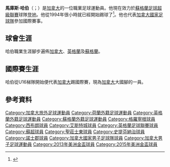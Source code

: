 {{Infobox football biography
| name                = 馬庫斯·哈伯<br>Marcus Haber
| image               = Marcus-haber-2009-04-11.jpg
| image_size          = 180
| caption             = 
| fullname            = Marcus Warren Haber<ref>{{cite news |url=http://www.football-league.co.uk/documents/pages-from-fl-professional-retain-list-free-transfers-2014-15-2.pdf-...549-2491536.pdf |title=The Football League Limited: Club list of registered players as at 16th May 2015 |publisher=The Football League |page=46 |date=16 May 2015 |accessdate=17 June 2015 |deadurl=yes |archiveurl=https://web.archive.org/web/20160304053003/http://www.football-league.co.uk/documents/pages-from-fl-professional-retain-list-free-transfers-2014-15-2.pdf-...549-2491536.pdf |archivedate=2016年3月4日 }}</ref>
| birth_date          = {{birth date and age|1989|1|11}}
| birth_place         = {{CAN}}[[不列顛哥倫比亞|不列顛哥倫比亞]][[溫哥華|溫哥華]]
| height              = {{height|ft=6|in=3}}<ref name="Marcus Haber – ESPN">{{Cite web
 | title = Marcus Haber – ESPN
 | url = http://espnfc.com/player/_/id/101745/marcus-haber?cc=5739#
 | publisher = ESPN Soccernet
 | accessdate = March 6, 2013}}</ref>
| position            = [[前鋒_(足球)|前鋒]]
| currentclub         = [[登地足球俱樂部|登地]]
| clubnumber          = 29
| youthyears1         = 2002–2006
| youthclubs1         = {{tsl|en|Whitecaps FC Prospects||Vancouver Selects}}
| youthyears2         = 2006–2008
| youthclubs2         = [[格羅寧根足球俱樂部|格羅寧根]]
| years1              = 2009–2010
| clubs1              = {{tsl|en|Vancouver Whitecaps (1986–2010)||溫哥華白帽}}
| caps1               = 30
| goals1              = 8
| years2              = 2010–2011
| clubs2              = [[西布罗姆维奇足球俱乐部|西布朗維奇]]
| caps2               = 0
| goals2              = 0
| years3              = 2010
| clubs3              = → [[艾斯特城足球會|艾斯特城]] (loan)
| caps3               = 5
| goals3              = 0
| years4              = 2010
| clubs4              = → {{tsl|en|Vancouver Whitecaps (1986–2010)||溫哥華白帽}} 
| caps4               = 11
| goals4              = 1
| years5              = 2010
| clubs5              = → [[圣庄士东足球俱乐部|聖莊士敦]] 
| caps5               = 11
| goals5              = 1
| years6              = 2011–2012
| clubs6              = [[圣庄士东足球俱乐部|聖莊士敦]]
| caps6               = 31
| goals6              = 2
| years7              = 2012–2014
| clubs7              = [[史提芬納治足球會|史蒂文納吉]]
| caps7               = 45
| goals7              = 7
| years8              = 2013
| clubs8              = → [[諾士郡足球俱樂部|諾士郡]] 
| caps8               = 11
| goals8              = 2
| years9              = 2014–2016
| clubs9              = [[克魯足球俱樂部|克魯]]
| caps9               = 76
| goals9              = 16
| years10              = 2016–
| clubs10              = [[登地足球俱樂部|登地]]
| caps10               = 29
| goals10              = 9
| nationalyears1      = 2005
| nationalteam1       = [[加拿大16歲以下國家足球隊|加拿大 U16]]
| nationalcaps1       = 2
| nationalgoals1      = 2
| nationalyears2      = 2005
| nationalteam2       = [[加拿大17歲以下國家足球隊|加拿大 U17]]
| nationalcaps2       = 3
| nationalgoals2      = 1
| nationalyears3      = 2006–2009
| nationalteam3       = [[加拿大20歲以下國家足球隊|加拿大 U20]]
| nationalcaps3       = 21
| nationalgoals3      = 1
| nationalyears4      = 2008–2012
| nationalteam4       = [[加拿大23歲以下國家足球隊|加拿大 U23]]
| nationalcaps4       = 6
| nationalgoals4      = 1
| nationalyears5      = 2010–
| nationalteam5       = [[加拿大國家足球隊|加拿大]]
| nationalcaps5       = 27
| nationalgoals5      = 3
| medaltemplates      =
| club-update         = 2017年8月20日 (UTC)<!--This article uses mdy format. Please do not change to dmy format -->
| nationalteam-update = 2016年11月11日
}}

'''馬庫斯·哈伯'''（{{lang-en|Marcus Haber}}；{{bd|1989年|1月11日}}）是[[加拿大|加拿大]]的一位職業足球運動員。他現在效力於[[蘇格蘭足球超級聯賽|蘇格蘭足球超級聯賽]]球隊[[登地足球俱樂部|登地]]。他從1994年很小時就已經開始踢球了<ref name="Marcus Haber – Vancouver Whitecaps">{{cite news
 |title       = Marcus Haber – Vancouver Whitecaps
 |url         = http://club.whitecapsfc.com/men/roster/players/marcus_haber.aspx
 |archiveurl  = https://archive.is/20130412043103/http://club.whitecapsfc.com/men/roster/players/marcus_haber.aspx
 |publisher   = Vancouver Whitecaps F.C.
 |accessdate  = March 7, 2013
 |archivedate =2013-04-12|deadurl     = yes
}}</ref>。他也代表[[加拿大國家足球隊|加拿大國家足球隊]]參加國際賽事。

==球會生涯==
哈伯職業生涯腳步遍佈[[加拿大|加拿大]]、[[英格蘭|英格蘭]]及[[蘇格蘭|蘇格蘭]]。

==國際賽生涯==
哈伯從U16梯隊開始便代表[[加拿大國家足球隊|加拿大]]踢國際賽，現為[[加拿大國家足球隊|加拿大]]大國腳的一員。

==參考資料==
{{reflist}}

{{DEFAULTSORT:Haber, Marcus}}

[[Category:加拿大旅外足球運動員|Category:加拿大旅外足球運動員]]
[[Category:荷蘭外籍足球運動員|Category:荷蘭外籍足球運動員]]
[[Category:英格蘭外籍足球運動員|Category:英格蘭外籍足球運動員]]
[[Category:蘇格蘭外籍足球運動員|Category:蘇格蘭外籍足球運動員]]
[[Category:格羅寧根球員|Category:格羅寧根球員]]
[[Category:西布朗球員|Category:西布朗球員]]
[[Category:艾斯特城球員|Category:艾斯特城球員]]
[[Category:英格蘭足球聯賽球員|Category:英格蘭足球聯賽球員]]
[[Category:蘇超球員|Category:蘇超球員]]
[[Category:聖莊士東球員|Category:聖莊士東球員]]
[[Category:史提芬納治球員|Category:史提芬納治球員]]
[[Category:諾士郡球員|Category:諾士郡球員]]
[[Category:加拿大國家男子足球隊球員|Category:加拿大國家男子足球隊球員]]
[[Category:加拿大男子足球運動員|Category:加拿大男子足球運動員]]
[[Category:2013年美洲金盃球員|Category:2013年美洲金盃球員]]
[[Category:2015年美洲金盃球員|Category:2015年美洲金盃球員]]